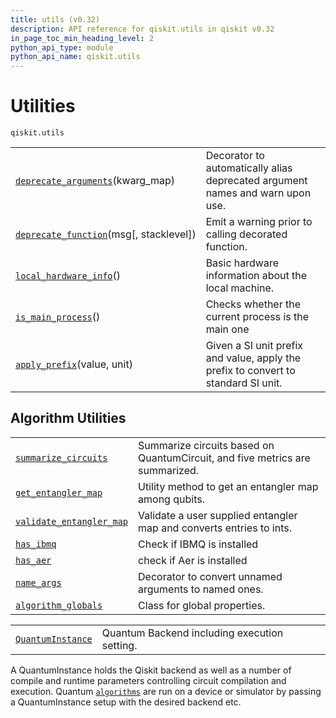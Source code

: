 ```yaml
---
title: utils (v0.32)
description: API reference for qiskit.utils in qiskit v0.32
in_page_toc_min_heading_level: 2
python_api_type: module
python_api_name: qiskit.utils
---
```


<span id="module-qiskit.utils" />

<span id="qiskit-utils" />

<span id="utilities-qiskit-utils" />

# Utilities

`qiskit.utils`

|                                                                                                               |                                                                                    |
| ------------------------------------------------------------------------------------------------------------- | ---------------------------------------------------------------------------------- |
| [`deprecate_arguments`](qiskit.utils.deprecate_arguments "qiskit.utils.deprecate_arguments")(kwarg\_map)      | Decorator to automatically alias deprecated argument names and warn upon use.      |
| [`deprecate_function`](qiskit.utils.deprecate_function "qiskit.utils.deprecate_function")(msg\[, stacklevel]) | Emit a warning prior to calling decorated function.                                |
| [`local_hardware_info`](qiskit.utils.local_hardware_info "qiskit.utils.local_hardware_info")()                | Basic hardware information about the local machine.                                |
| [`is_main_process`](qiskit.utils.is_main_process "qiskit.utils.is_main_process")()                            | Checks whether the current process is the main one                                 |
| [`apply_prefix`](qiskit.utils.apply_prefix "qiskit.utils.apply_prefix")(value, unit)                          | Given a SI unit prefix and value, apply the prefix to convert to standard SI unit. |

## Algorithm Utilities

|                                                                                                       |                                                                              |
| ----------------------------------------------------------------------------------------------------- | ---------------------------------------------------------------------------- |
| [`summarize_circuits`](qiskit.utils.summarize_circuits "qiskit.utils.summarize_circuits")             | Summarize circuits based on QuantumCircuit, and five metrics are summarized. |
| [`get_entangler_map`](qiskit.utils.get_entangler_map "qiskit.utils.get_entangler_map")                | Utility method to get an entangler map among qubits.                         |
| [`validate_entangler_map`](qiskit.utils.validate_entangler_map "qiskit.utils.validate_entangler_map") | Validate a user supplied entangler map and converts entries to ints.         |
| [`has_ibmq`](qiskit.utils.has_ibmq "qiskit.utils.has_ibmq")                                           | Check if IBMQ is installed                                                   |
| [`has_aer`](qiskit.utils.has_aer "qiskit.utils.has_aer")                                              | check if Aer is installed                                                    |
| [`name_args`](qiskit.utils.name_args "qiskit.utils.name_args")                                        | Decorator to convert unnamed arguments to named ones.                        |
| [`algorithm_globals`](qiskit.utils.algorithm_globals "qiskit.utils.algorithm_globals")                | Class for global properties.                                                 |

|                                                                                  |                                              |
| -------------------------------------------------------------------------------- | -------------------------------------------- |
| [`QuantumInstance`](qiskit.utils.QuantumInstance "qiskit.utils.QuantumInstance") | Quantum Backend including execution setting. |

A QuantumInstance holds the Qiskit backend as well as a number of compile and runtime parameters controlling circuit compilation and execution. Quantum [`algorithms`](algorithms#module-qiskit.algorithms "qiskit.algorithms") are run on a device or simulator by passing a QuantumInstance setup with the desired backend etc.

